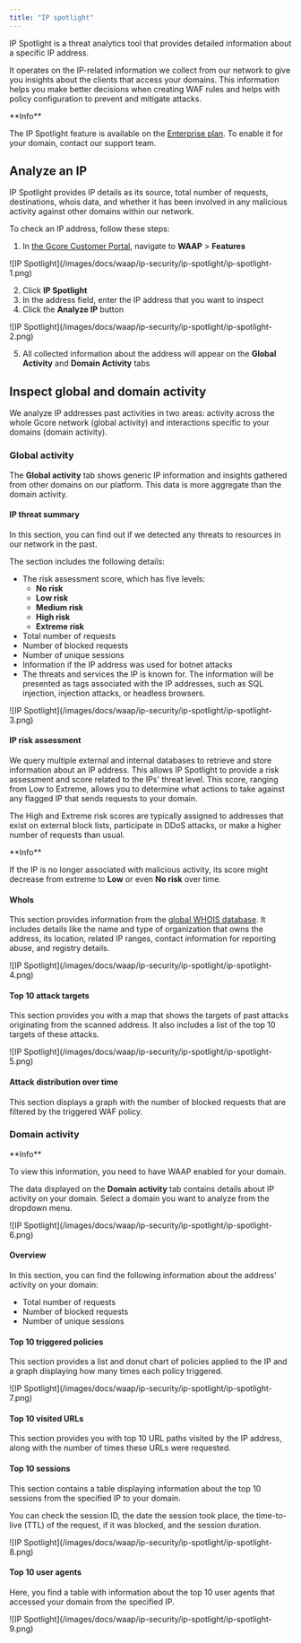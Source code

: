 ---
title: "IP spotlight"
---

IP Spotlight is a threat analytics tool that provides detailed information about a specific IP address.

It operates on the IP-related information we collect from our network to give you insights about the clients that access your domains. This information helps you make better decisions when creating WAF rules and helps with policy configuration to prevent and mitigate attacks.

<Info>
**Info**

The IP Spotlight feature is available on the [Enterprise plan](/waap/billing). To enable it for your domain, contact our support team.
</Info>

## Analyze an IP

IP Spotlight provides IP details as its source, total number of requests, destinations, whois data, and whether it has been involved in any malicious activity against other domains within our network.

To check an IP address, follow these steps:

  1. In [the Gcore Customer Portal](https://accounts.gcore.com/reports/dashboard), navigate to **WAAP** > **Features**


<Frame>![IP Spotlight](/images/docs/waap/ip-security/ip-spotlight/ip-spotlight-1.png)</Frame>



  2. Click **IP Spotlight**
  3. In the address field, enter the IP address that you want to inspect
  4. Click the **Analyze IP** button


<Frame>![IP Spotlight](/images/docs/waap/ip-security/ip-spotlight/ip-spotlight-2.png)</Frame>



  5. All collected information about the address will appear on the **Global Activity** and **Domain Activity** tabs



## Inspect global and domain activity

We analyze IP addresses past activities in two areas: activity across the whole Gcore network (global activity) and interactions specific to your domains (domain activity).

### Global activity

The **Global activity** tab shows generic IP information and insights gathered from other domains on our platform. This data is more aggregate than the domain activity.

#### IP threat summary

In this section, you can find out if we detected any threats to resources in our network in the past.

The section includes the following details:

  * The risk assessment score, which has five levels:
    * **No risk**
    * **Low risk**
    * **Medium risk**
    * **High risk**
    * **Extreme risk**
  * Total number of requests
  * Number of blocked requests
  * Number of unique sessions
  * Information if the IP address was used for botnet attacks
  * The threats and services the IP is known for. The information will be presented as tags associated with the IP addresses, such as SQL injection, injection attacks, or headless browsers.


<Frame>![IP Spotlight](/images/docs/waap/ip-security/ip-spotlight/ip-spotlight-3.png)</Frame>



#### IP risk assessment

We query multiple external and internal databases to retrieve and store information about an IP address. This allows IP Spotlight to provide a risk assessment and score related to the IPs' threat level. This score, ranging from Low to Extreme, allows you to determine what actions to take against any flagged IP that sends requests to your domain.

The High and Extreme risk scores are typically assigned to addresses that exist on external block lists, participate in DDoS attacks, or make a higher number of requests than usual.

<Info>
**Info**

If the IP is no longer associated with malicious activity, its score might decrease from extreme to **Low** or even **No risk** over time.
</Info>

#### WhoIs

This section provides information from the [global WHOIS database](https://who.is/). It includes details like the name and type of organization that owns the address, its location, related IP ranges, contact information for reporting abuse, and registry details.


<Frame>![IP Spotlight](/images/docs/waap/ip-security/ip-spotlight/ip-spotlight-4.png)</Frame>



#### Top 10 attack targets

This section provides you with a map that shows the targets of past attacks originating from the scanned address. It also includes a list of the top 10 targets of these attacks.


<Frame>![IP Spotlight](/images/docs/waap/ip-security/ip-spotlight/ip-spotlight-5.png)</Frame>



#### Attack distribution over time

This section displays a graph with the number of blocked requests that are filtered by the triggered WAF policy.

### Domain activity

<Info>
**Info**

To view this information, you need to have WAAP enabled for your domain.
</Info>

The data displayed on the **Domain activity** tab contains details about IP activity on your domain. Select a domain you want to analyze from the dropdown menu.


<Frame>![IP Spotlight](/images/docs/waap/ip-security/ip-spotlight/ip-spotlight-6.png)</Frame>



#### Overview

In this section, you can find the following information about the address' activity on your domain:

  * Total number of requests
  * Number of blocked requests
  * Number of unique sessions



#### Top 10 triggered policies

This section provides a list and donut chart of policies applied to the IP and a graph displaying how many times each policy triggered.


<Frame>![IP Spotlight](/images/docs/waap/ip-security/ip-spotlight/ip-spotlight-7.png)</Frame>



#### Top 10 visited URLs

This section provides you with top 10 URL paths visited by the IP address, along with the number of times these URLs were requested.

#### Top 10 sessions

This section contains a table displaying information about the top 10 sessions from the specified IP to your domain.

You can check the session ID, the date the session took place, the time-to-live (TTL) of the request, if it was blocked, and the session duration.


<Frame>![IP Spotlight](/images/docs/waap/ip-security/ip-spotlight/ip-spotlight-8.png)</Frame>



#### Top 10 user agents

Here, you find a table with information about the top 10 user agents that accessed your domain from the specified IP.


<Frame>![IP Spotlight](/images/docs/waap/ip-security/ip-spotlight/ip-spotlight-9.png)</Frame>